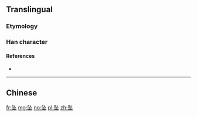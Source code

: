 {{also|墜|堕}}
==Translingual==

===Etymology===
{{Han compound|队|土|c1=p|c2=s|ls=psc}}

===Han character===
{{Han char|rn=32|rad=土|as=04|sn=7|four=|canj=NOG,XNOG|ids=⿱队土}}

====References====
* {{Han ref|kx=0227.271|hdz=10429.040|uh=5760|ud=22368}}

----

==Chinese==
{{zh-see|墜}}

[[fr:坠]]
[[mg:坠]]
[[no:坠]]
[[pl:坠]]
[[zh:坠]]